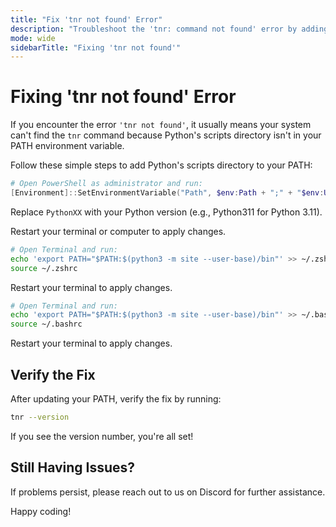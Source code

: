 ```yaml
---
title: "Fix 'tnr not found' Error"
description: "Troubleshoot the 'tnr: command not found' error by adding Python's scripts directory to your system PATH on Windows, macOS, or Linux. Includes verification steps."
mode: wide
sidebarTitle: "Fixing 'tnr not found'"
---
```


# Fixing 'tnr not found' Error

If you encounter the error `'tnr not found'`, it usually means your system can't find the `tnr` command because Python's scripts directory isn't in your PATH environment variable.

Follow these simple steps to add Python's scripts directory to your PATH:

<CodeGroup>

```powershell Windows
# Open PowerShell as administrator and run:
[Environment]::SetEnvironmentVariable("Path", $env:Path + ";" + "$env:USERPROFILE\AppData\Local\Programs\Python\PythonXX\Scripts", [EnvironmentVariableTarget]::User)
```

Replace `PythonXX` with your Python version (e.g., Python311 for Python 3.11).

Restart your terminal or computer to apply changes.

```bash macOS
# Open Terminal and run:
echo 'export PATH="$PATH:$(python3 -m site --user-base)/bin"' >> ~/.zshrc
source ~/.zshrc
```

Restart your terminal to apply changes.

```bash Linux
# Open Terminal and run:
echo 'export PATH="$PATH:$(python3 -m site --user-base)/bin"' >> ~/.bashrc
source ~/.bashrc
```

Restart your terminal to apply changes.

</CodeGroup>

## Verify the Fix

After updating your PATH, verify the fix by running:

```bash
tnr --version
```

If you see the version number, you're all set!

## Still Having Issues?

If problems persist, please reach out to us on Discord for further assistance.

Happy coding! 